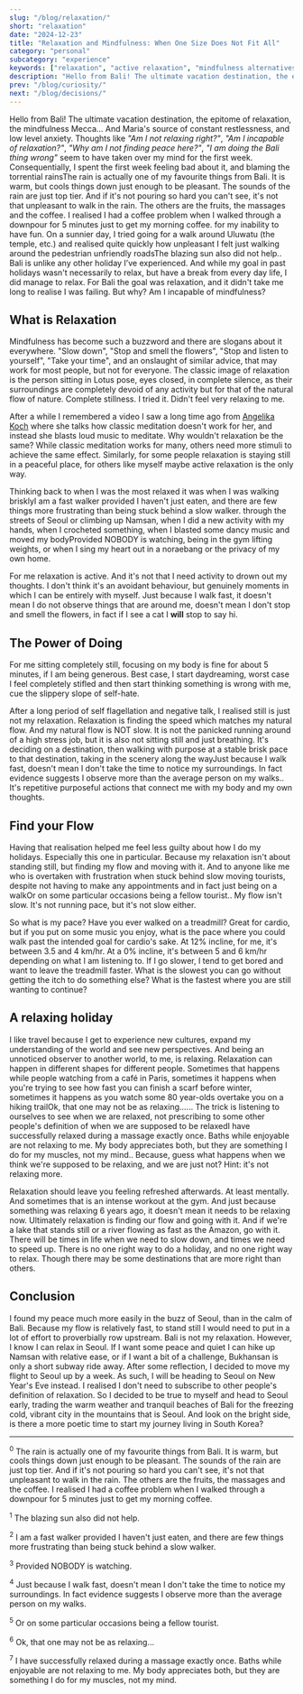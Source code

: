 ```yaml
---
slug: "/blog/relaxation/"
short: "relaxation"
date: "2024-12-23"
title: "Relaxation and Mindfulness: When One Size Does Not Fit All"
category: "personal"
subcategory: "experience"
keywords: ["relaxation", "active relaxation", "mindfulness alternatives", "travel blog", "Bali travel", "Seoul travel", "finding your flow", "personal relaxation methods", "self-discovery travel", "walking for relaxation", "fast walking", "active meditation", "wellness criticism", "self-help journey", "Bali vs Seoul", "moving to Seoul", "mindful travel", "mindful travel", "Bali relaxation", "active mindfulness"]
description: "Hello from Bali! The ultimate vacation destination, the epitome of relaxation, the mindfulness Mecca... for most people. "
prev: "/blog/curiosity/"
next: "/blog/decisions/"
---
```



Hello from Bali! The ultimate vacation destination, the epitome of relaxation, the mindfulness Mecca... And Maria's source of constant restlessness, and low level anxiety. Thoughts like _"Am I not relaxing right?"_, _"Am I incapable of relaxation?"_, _"Why am I not finding peace here?"_, _"I am doing the Bali thing wrong"_ seem to have taken over my mind for the first week. Consequentially, I spent the first week feeling bad about it, and blaming the torrential rains<Footnote presentation="0">The rain is actually one of my favourite things from Bali. It is warm, but cools things down just enough to be pleasant. The sounds of the rain are just top tier. And if it's not pouring so hard you can't see, it's not that unpleasant to walk in the rain. The others are the fruits, the massages and the coffee. I realised I had a coffee problem when I walked through a downpour for 5 minutes just to get my morning coffee.</Footnote> for my inability to have fun. On a sunnier day, I tried going for a walk around Uluwatu (the temple, etc.) and realised quite quickly how unpleasant I felt just walking around the pedestrian unfriendly roads<Footnote presentation="1">The blazing sun also did not help.</Footnote>. Bali is unlike any other holiday I’ve experienced. And while my goal in past holidays wasn't necessarily to relax, but have a break from every day life, I did manage to relax. For Bali the goal was relaxation, and it didn't take me long to realise I was failing. But why? Am I incapable of mindfulness?

## What is Relaxation

Mindfulness has become such a buzzword and there are slogans about it everywhere. "Slow down", "Stop and smell the flowers", "Stop and listen to yourself", "Take your time", and an onslaught of similar advice, that may work for most people, but not for everyone. The classic image of relaxation is the person sitting in Lotus pose, eyes closed, in complete silence, as their surroundings are completely devoid of any activity but for that of the natural flow of nature. Complete stillness. I tried it. Didn't feel very relaxing to me.

After a while I remembered a video I saw a long time ago from [Angelika Koch](https://www.instagram.com/nerdytravelingwriter/profilecard/?igsh=MWw5ZGFsM2s1cGpzNA==) where she talks how classic meditation doesn't work for her, and instead she blasts loud music to meditate. Why wouldn't relaxation be the same? While classic meditation works for many, others need more stimuli to achieve the same effect. Similarly, for some people relaxation is staying still in a peaceful place, for others like myself maybe active relaxation is the only way.

Thinking back to when I was the most relaxed it was when I was walking briskly<Footnote presentation="2">I am a fast walker provided I haven't just eaten, and there are few things more frustrating than being stuck behind a slow walker.</Footnote> through the streets of Seoul or climbing up Namsan, when I did a new activity with my hands, when I crocheted something, when I blasted some dancy music and moved my body<Footnote presentation="3">Provided NOBODY is watching</Footnote>, being in the gym lifting weights, or when I sing my heart out in a noraebang or the privacy of my own home. 

For me relaxation is active. And it's not that I need activity to drown out my thoughts. I don't think it's an avoidant behaviour, but genuinely moments in which I can be entirely with myself. Just because I walk fast, it doesn't mean I do not observe things that are around me, doesn't mean I don't stop and smell the flowers, in fact if I see a cat I **will** stop to say hi. 

## The Power of Doing

For me sitting completely still, focusing on my body is fine for about 5 minutes, if I am being generous. Best case, I start daydreaming, worst case I feel completely stifled and then start thinking something is wrong with me, cue the slippery slope of self-hate. 

After a long period of self flagellation and negative talk, I realised still is just not my relaxation. Relaxation is finding the speed which matches my natural flow. And my natural flow is NOT slow. It is not the panicked running around of a high stress job, but it is also not sitting still and just breathing. It's deciding on a destination, then walking with purpose at a stable brisk pace to that destination, taking in the scenery along the way<Footnote presentation="4">Just because I walk fast, doesn't mean I don't take the time to notice my surroundings. In fact evidence suggests I observe more than the average person on my walks.</Footnote>. It's repetitive purposeful actions that connect me with my body and my own thoughts. 

## Find your Flow
Having that realisation helped me feel less guilty about how I do my holidays. Especially this one in particular. Because my relaxation isn't about standing still, but finding my flow and moving with it. And to anyone like me who is overtaken with frustration when stuck behind slow moving tourists, despite not having to make any appointments and in fact just being on a walk<Footnote presentation="5">Or on some particular occasions being a fellow tourist.</Footnote>. My flow isn't slow. It's not running pace, but it's not slow either.

So what is my pace? Have you ever walked on a treadmill? Great for cardio, but if you put on some music you enjoy, what is the pace where you could walk past the intended goal for cardio's sake. At 12% incline, for me, it's between 3.5 and 4 km/hr. At a 0% incline, it's between 5 and 6 km/hr depending on what I am listening to. If I go slower, I tend to get bored and want to leave the treadmill faster. What is the slowest you can go without getting the itch to do something else? What is the fastest where you are still wanting to continue? 

## A relaxing holiday

I like travel because I get to experience new cultures, expand my understanding of the world and see new perspectives. And being an unnoticed observer to another world, to me, is relaxing. Relaxation can happen in different shapes for different people. Sometimes that happens while people watching from a café in Paris, sometimes it happens when you're trying to see how fast you can finish a scarf before winter, sometimes it happens as you watch some 80 year-olds overtake you on a hiking trail<Footnote presentation="6">Ok, that one may not be as relaxing...</Footnote>... The trick is listening to ourselves to see when we are relaxed, not prescribing to some other people's definition of when we are supposed to be relaxed<Footnote presentation="7">I have successfully relaxed during a massage exactly once. Baths while enjoyable are not relaxing to me. My body appreciates both, but they are something I do for my muscles, not my mind.</Footnote>. Because, guess what happens when we think we're supposed to be relaxing, and we are just not? Hint: it's not relaxing more.

Relaxation should leave you feeling refreshed afterwards. At least mentally. And sometimes that is an intense workout at the gym. And just because something was relaxing 6 years ago, it doesn't mean it needs to be relaxing now. Ultimately relaxation is finding our flow and going with it. And if we're a lake that stands still or a river flowing as fast as the Amazon, go with it. There will be times in life when we need to slow down, and times we need to speed up. There is no one right way to do a holiday, and no one right way to relax. Though there may be some destinations that are more right than others.

## Conclusion

I found my peace much more easily in the buzz of Seoul, than in the calm of Bali. Because my flow is relatively fast, to stand still I would need to put in a lot of effort to proverbially row upstream. Bali is not my relaxation. However, I know I can relax in Seoul. If I want some peace and quiet I can hike up Namsan with relative ease, or if I want a bit of a challenge, Bukhansan is only a short subway ride away. After some reflection, I decided to move my flight to Seoul up by a week. As such, I will be heading to Seoul on New Year's Eve instead. I realised I don't need to subscribe to other people's definition of relaxation. So I decided to be true to myself and head to Seoul early, trading the warm weather and tranquil beaches of Bali for the freezing cold, vibrant city in the mountains that is Seoul. And look on the bright side, is there a more poetic time to start my journey living in South Korea? 

<AuthorCard/>

---

<sup>0</sup> The rain is actually one of my favourite things from Bali. It is warm, but cools things down just enough to be pleasant. The sounds of the rain are just top tier. And if it's not pouring so hard you can't see, it's not that unpleasant to walk in the rain. The others are the fruits, the massages and the coffee. I realised I had a coffee problem when I walked through a downpour for 5 minutes just to get my morning coffee.

<sup>1</sup> The blazing sun also did not help.

<sup>2</sup> I am a fast walker provided I haven't just eaten, and there are few things more frustrating than being stuck behind a slow walker.

<sup>3</sup> Provided NOBODY is watching.

<sup>4</sup> Just because I walk fast, doesn't mean I don't take the time to notice my surroundings. In fact evidence suggests I observe more than the average person on my walks.

<sup>5</sup> Or on some particular occasions being a fellow tourist.

<sup>6</sup> Ok, that one may not be as relaxing...

<sup>7</sup> I have successfully relaxed during a massage exactly once. Baths while enjoyable are not relaxing to me. My body appreciates both, but they are something I do for my muscles, not my mind.
